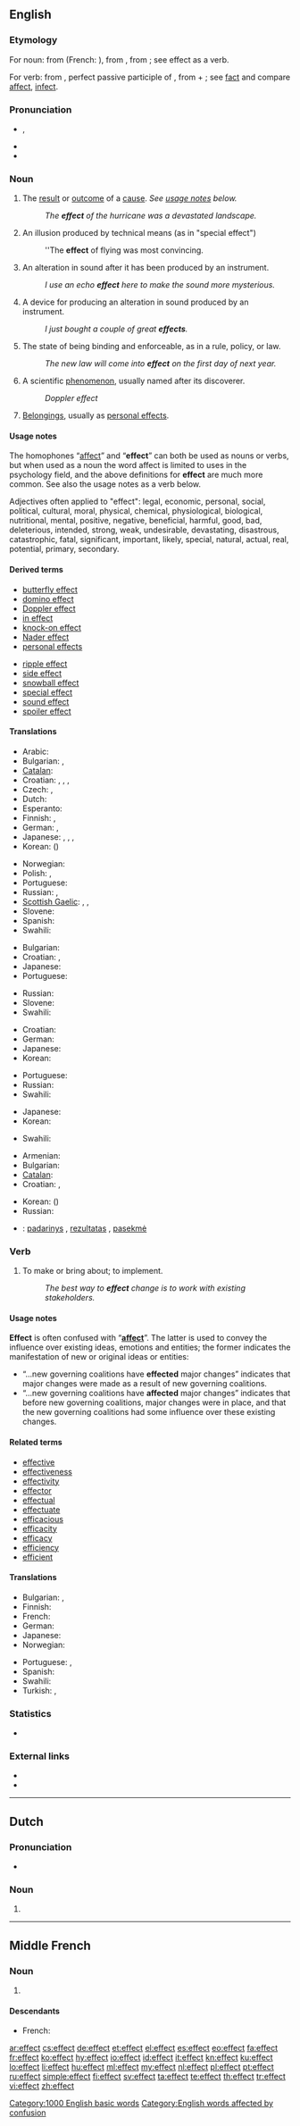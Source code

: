 ==English==
{{wikipedia}}

===Etymology===
For noun: from {{etyl|fro}} {{term|effect|lang=fro}} (French: {{term|effet|lang=fr}}), from {{etyl|la}} {{term|effectus||lang=la||an effect, tendency, purpose}}, from {{term|efficio|efficiō|accomplish, complete, effect|lang=la}}; see effect as a verb.

For verb: from {{etyl|la}} {{term|effectus|lang=la}}, perfect passive participle of {{term|efficio|efficiō|accomplish, complete, do, effect|lang=la}}, from {{term|ex||out|lang=la}} + {{term|facio|faciō|do, make|lang=la}}; see [[fact]] and compare [[affect]], [[infect]].

===Pronunciation===
* {{IPA|/ɪˈfɛkt/}}, {{SAMPA|/I"fEkt/}}
* {{audio|en-us-effect.ogg|Audio (US)}}
* {{rhymes|ɛkt}}

===Noun===
{{en-noun}}

# The [[result]] or [[outcome]] of a [[cause]]. ''See [[#Usage notes|usage notes]] below.''
#: ''The '''effect''' of the hurricane was a devastated landscape.''
# {{filmology}} An illusion produced by technical means (as in "special effect")
#: ''The '''effect''' of flying was most convincing.
# {{sound engineering}} An alteration in sound after it has been produced by an instrument.
#: ''I use an echo '''effect''' here to make the sound more mysterious.''
# {{sound engineering}} A device for producing an alteration in sound produced by an instrument.
#: ''I just bought a couple of great '''effects'''.''
# The state of being binding and enforceable, as in a rule, policy, or law.
#: ''The new law will come into '''effect''' on the first day of next year.''
# {{physics|lang=hy}} A scientific [[phenomenon]], usually named after its discoverer.
#: ''Doppler effect''
# {{context|usually plural}} [[belongings|Belongings]], usually as [[personal effects]].

====Usage notes====
The homophones “[[affect]]” and “'''effect'''” can both be used as nouns or verbs, but when used as a noun the word affect is limited to uses in the psychology field, and the above definitions for '''effect''' are much more common. See also the usage notes as a verb below.

Adjectives often applied to "effect": <!-- by area of effect -->legal, economic, personal, social, political, cultural, moral, physical, chemical, physiological, biological, nutritional, mental, <!-- by intention, goodness, likelihood, etc. -->positive, negative, beneficial, harmful, good, bad, deleterious, intended, strong, weak, undesirable, devastating, disastrous, catastrophic, fatal, significant, important, likely, special, natural, actual, real, potential, primary, secondary.

====Derived terms====
{{rel-top|noun phrases using effect}}
* [[butterfly effect]]
* [[domino effect]]
* [[Doppler effect]]
* [[in effect]]
* [[knock-on effect]]
* [[Nader effect]]
* [[personal effects]]
{{rel-mid}}
* [[ripple effect]]
* [[side effect]]
* [[snowball effect]]
* [[special effect]]
* [[sound effect]]
* [[spoiler effect]]
{{rel-bottom}}

====Translations====
{{trans-top|result of an action}}
* Arabic: {{t|ar|تأثير|m|tr=ta'thiir}}
* Bulgarian: {{t|bg|резултат|m}}, {{t|bg|следствие|n}}
* [[Catalan]]: {{t|ca|efecte|m}}
* Croatian: {{t+|hr|ishod|m}}, {{t-|hr|efekt|m}}, {{t-|hr|učinak|m}}, {{t-|hr|rezultat|m}}
* Czech: {{t-|cs|účinek|m}}, {{t|cs|efekt|m}}
* Dutch: {{t+|nl|effect|n}}
* Esperanto: {{t-|eo|efiko|xs=Esperanto}}
* Finnish: {{t|fi|seuraus}}, {{t|fi|vaikutus}}
* German: {{t+|de|Auswirkung|f}}, {{t+|de|Wirkung|f}}
* Japanese: {{t|ja|影響|tr=eikyō}}, {{t|ja|結果|tr=kekka}}, {{t|ja|効果|tr=kōka}}, {{t|ja|作用|tr=sayō}}
* Korean: {{t|ko|결과|tr=gyeolgwa}} ({{t|ko|結果}})
{{trans-mid}}
* Norwegian: {{t-|no|effekt|m}}
* Polish: {{t|pl|efekt|m}}, {{t|pl|rezultat|m}}
* Portuguese: {{t+|pt|efeito|m}}
* Russian: {{t+|ru|эффект|m}}, {{t+|ru|результат|m}}
* [[Scottish Gaelic]]: {{t-|gd|buil|f|xs=Scottish Gaelic}}, {{t-|gd|èifeachd|f|xs=Scottish Gaelic}}, {{t-|gd|toradh|m|xs=Scottish Gaelic}}
* Slovene: {{t+|sl|učinek|m}}
* Spanish: {{t+|es|efecto|m}}
* Swahili: {{t|sw|madhara|xs=Swahili}}
{{trans-bottom}}

{{trans-top|movie and television industries term}}
* Bulgarian: {{t|bg|ефект|m}}
* Croatian: {{t-|hr|dojam|m}}, {{t-|hr|efekt|m}}
* Japanese: {{t|ja|音響効果|tr=onkyō-kōka}}
* Portuguese: {{t|pt|efeitos especiais|m|p}}
{{trans-mid}}
* Russian: {{t+|ru|эффект|m}}
* Slovene: {{t+|sl|učinek|m}}
* Swahili: {{t|sw|madhara|xs=Swahili}}
{{trans-bottom}}

{{trans-top|sound engineering and production term}}
* Croatian: {{t-|hr|efekt}}
* German: {{t+|de|Effekt|m}}
* Japanese: {{t|ja|エフェクター|tr=efekutā}}
* Korean: {{t|ko|효과|tr=hyogwa|sc=Kore}}
{{trans-mid}}
* Portuguese: {{t|pt|efeito sonoro|m}}
* Russian: {{t+|ru|эффект|m}}
* Swahili: {{t|sw|madhara|xs=Swahili}}
{{trans-bottom}}

{{trans-top|state of being binding and enforceable}}
* Japanese: {{t|ja|発効|tr=hakkō}}
* Korean: {{t|ko|효력|tr=hyolyeog|sc=Kore}}
{{trans-mid}}
* Swahili: {{t|sw|madhara|xs=Swahili}}
{{trans-bottom}}

{{trans-top|scientific phenomenon}}
* Armenian: {{t-|hy|երևույթ|tr=erevuyt’}}
* Bulgarian: {{t|bg|ефект|m}}
* [[Catalan]]: {{t|ca|efecte|m}}
* Croatian: {{t-|hr|učinak|m}}, {{t-|hr|efekt|m}}
{{trans-mid}}
* Korean: {{t|ko|효과|tr=hyogwa}} ({{t|ko|効果}})
* Russian: {{t+|ru|эффект|m}}
{{trans-bottom}}

{{checktrans-top}}
* {{ttbc|lt}}: [[padarinys]] {{m}}, [[rezultatas]] {{m}}, [[pasekmė]] {{f}}
{{trans-bottom}}

===Verb===
{{en-verb}}

# To make or bring about; to implement.
#: ''The best way to '''effect''' change is to work with existing stakeholders.''

====Usage notes====
'''Effect''' is often confused with “'''[[affect]]'''”. The latter is used to convey the influence over existing ideas, emotions and entities; the former indicates the manifestation of new or original ideas or entities:
* “...new governing coalitions have '''effected''' major changes” indicates that major changes were made as a result of new governing coalitions.
* “...new governing coalitions have '''affected''' major changes” indicates that before new governing coalitions, major changes were in place, and that the new governing coalitions had some influence over these existing changes.

====Related terms====
{{rel-top|terms related to effect (verb)}}
* [[effective]]
* [[effectiveness]]
* [[effectivity]]
* [[effector]]
* [[effectual]]
* [[effectuate]]
* [[efficacious]]
* [[efficacity]]
* [[efficacy]]
* [[efficiency]]
* [[efficient]]
{{rel-bottom}}

====Translations====
{{trans-top|to make or bring about; to implement}}
* Bulgarian: {{t|bg|извършвам}}, {{t|bg|осъществявам}}
* Finnish: {{t+|fi|saada aikaan}}
* French: {{t+|fr|effectuer}}
* German: {{t+|de|bewirken}}
* Japanese: {{t|ja|達成する|tr=tassei-suru}}
* Norwegian: {{t|no|forårsake}}
{{trans-mid}}
* Portuguese: {{t|pt|efectuar}}, {{t|pt|efectivar}}
* Spanish: {{t+|es|efectuar}}
* Swahili: {{t|sw|madhara|xs=Swahili}}
* Turkish: {{t+|tr|etki}}, {{t+|tr|sonuç}}
{{trans-bottom}}

===Statistics===
* {{rank|road|husband|blockquote|552|effect|wanted|probably|especially}}

===External links===
* {{R:Webster 1913}}
* {{R:Century 1911}}

[[Category:1000 English basic words]]
[[Category:English words affected by confusion]]

----

==Dutch==
{{wikipedia|lang=nl}}

===Pronunciation===
* {{audio|Nl-effect.ogg|Audio}}

===Noun===
{{nl-noun|g=n|dim=*}}

# {{l|en|effect}}

----

==Middle French==

===Noun===
{{frm-noun|m}}

# {{l|en|effect}}

====Descendants====
* French: {{l|fr|effet}}

[[ar:effect]]
[[cs:effect]]
[[de:effect]]
[[et:effect]]
[[el:effect]]
[[es:effect]]
[[eo:effect]]
[[fa:effect]]
[[fr:effect]]
[[ko:effect]]
[[hy:effect]]
[[io:effect]]
[[id:effect]]
[[it:effect]]
[[kn:effect]]
[[ku:effect]]
[[lo:effect]]
[[li:effect]]
[[hu:effect]]
[[ml:effect]]
[[my:effect]]
[[nl:effect]]
[[pl:effect]]
[[pt:effect]]
[[ru:effect]]
[[simple:effect]]
[[fi:effect]]
[[sv:effect]]
[[ta:effect]]
[[te:effect]]
[[th:effect]]
[[tr:effect]]
[[vi:effect]]
[[zh:effect]]